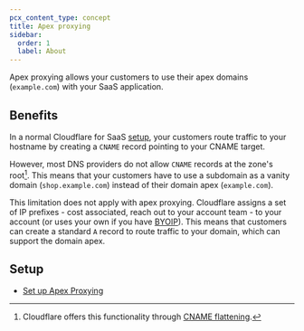 ```yaml
---
pcx_content_type: concept
title: Apex proxying
sidebar:
  order: 1
  label: About
---
```



Apex proxying allows your customers to use their apex domains (`example.com`) with your SaaS application.

<Render file="ssl-for-saas-plan-limitation" />

## Benefits

In a normal Cloudflare for SaaS [setup](/cloudflare-for-platforms/cloudflare-for-saas/start/getting-started/), your customers route traffic to your hostname by creating a `CNAME` record pointing to your CNAME target.

However, most DNS providers do not allow `CNAME` records at the zone's root[^1]. This means that your customers have to use a subdomain as a vanity domain (`shop.example.com`) instead of their domain apex (`example.com`).

This limitation does not apply with apex proxying. Cloudflare assigns a set of IP prefixes - cost associated, reach out to your account team - to your account (or uses your own if you have [BYOIP](/byoip/)). This means that customers can create a standard `A` record to route traffic to your domain, which can support the domain apex.

[^1]: Cloudflare offers this functionality through [CNAME flattening](/dns/cname-flattening/).

## Setup

- [Set up Apex Proxying](/cloudflare-for-platforms/cloudflare-for-saas/start/advanced-settings/apex-proxying/setup/)
